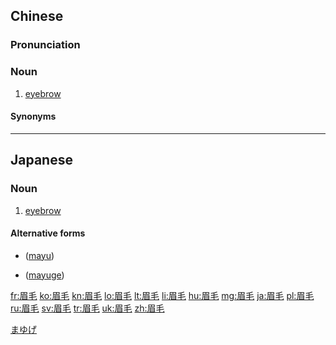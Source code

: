 ==Chinese==
{{zh-forms}}
{{wikipedia|lang=zh}}

===Pronunciation===
{{zh-pron
|m=méimáo,tl=y
|c=mei4 mou4
|cat=n
}}

===Noun===
{{zh-noun}}

# {{lb|zh|anatomy}} [[eyebrow]]

====Synonyms====
{{zh-dial}}

----

==Japanese==
{{ja-kanjitab|眉|毛}}

===Noun===
{{ja-noun|まゆげ}}

# [[eyebrow]]
[[Category:ja:Anatomy|まゆげ]]

====Alternative forms====
* {{l|ja|まゆ}} ([[mayu]])
* {{l|ja|まゆ毛}} ([[mayuge]])

[[fr:眉毛]]
[[ko:眉毛]]
[[kn:眉毛]]
[[lo:眉毛]]
[[lt:眉毛]]
[[li:眉毛]]
[[hu:眉毛]]
[[mg:眉毛]]
[[ja:眉毛]]
[[pl:眉毛]]
[[ru:眉毛]]
[[sv:眉毛]]
[[tr:眉毛]]
[[uk:眉毛]]
[[zh:眉毛]]